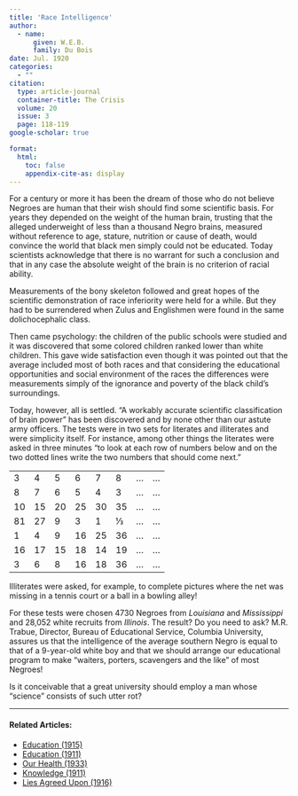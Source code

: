 ```yaml
---
title: 'Race Intelligence'
author:
  - name:
      given: W.E.B.
      family: Du Bois
date: Jul. 1920
categories: 
  - ""
citation: 
  type: article-journal
  container-title: The Crisis
  volume: 20
  issue: 3
  page: 118-119
google-scholar: true

format:
  html:
    toc: false
    appendix-cite-as: display
---
```




For a century or more it has been the dream of those who do not believe Negroes are human that their wish should find some scientific basis. For years they depended on the weight of the human brain, trusting that the alleged underweight of less than a thousand Negro brains, measured without reference to age, stature, nutrition or cause of death, would convince the world that black men simply could not be educated. Today scientists acknowledge that there is no warrant for such a conclusion and that in any case the absolute weight of the brain is no criterion of racial ability. 

Measurements of the bony skeleton followed and great hopes of the scientific demonstration of race inferiority were held for a while. But they had to be surrendered when Zulus and Englishmen were found in the same dolichocephalic class. 

Then came psychology: the children of the public schools were studied and it was discovered that some colored children ranked lower than white children. This gave wide satisfaction even though it was pointed out that the average included most of both races and that considering the educational opportunities and social environment of the races the differences were measurements simply of the ignorance and poverty of the black child's surroundings. 

Today, however, all is settled. "A workably accurate scientific classification of brain power" has been discovered and by none other than our astute army officers. The tests were in two sets for literates and illiterates and were simplicity itself. For instance, among other things the literates were asked in three minutes "to look at each row of numbers below and on the two dotted lines write the two numbers that should come next." 

|    |   |    |    |    |     |   |   |
|----|----|----|----|----|-----|-----|-----|
| 3  | 4  | 5  | 6  | 7  | 8   | ... | ... |
| 8  | 7  | 6  | 5  | 4  | 3   | ... | ... |
| 10 | 15 | 20 | 25 | 30 | 35  | ... | ... |
| 81 | 27 | 9  | 3  | 1  | ⅓   | ... | ... |
| 1  | 4  | 9  | 16 | 25 | 36  | ... | ... |
| 16 | 17 | 15 | 18 | 14 | 19  | ... | ... |
| 3  | 6  | 8  | 16 | 18 | 36  | ... | ... |



Illiterates were asked, for example, to complete pictures where the net was missing in a tennis court or a ball in a bowling alley! 

For these tests were chosen 4730 Negroes from *Louisiana* and *Mississippi* and 28,052 white recruits from *Illinois*. The result? Do you need to ask? M.R. Trabue, Director, Bureau of Educational Service, Columbia University, assures us that the intelligence of the average southern Negro is equal to that of a 9-year-old white boy and that we should arrange our educational program to make "waiters, porters, scavengers and the like" of most Negroes! 

Is it conceivable that a great university should employ a man whose "science" consists of such utter rot? 

<!-- Similar articles start here -->
<div  class="clear-wrap"></div>
<hr>
#### Related Articles:

* [Education (1915)](/Volumes/10/03/education.html)
* [Education (1911)](/Volumes/01/04/education.html)
* [Our Health (1933)](/Volumes/40/02/our_health.html)
* [Knowledge (1911)](/Volumes/02/06/knowledge.html)
* [Lies Agreed Upon (1916)](/Volumes/11/04/lies_agreed_upon.html)

<!-- Similar articles end here -->